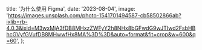   title: '为什么使用 Figma',
  date: '2023-08-04',
  image:
    'https://images.unsplash.com/photo-1541701494587-cb58502866ab?ixlib=rb-4.0.3&ixid=M3wxMjA3fDB8MHxzZWFyY2h8NHx8bGFwdG9wJTIwd2FsbHBhcGVyfGVufDB8MHwwfHx8MA%3D%3D&auto=format&fit=crop&w=600&q=60',
};
